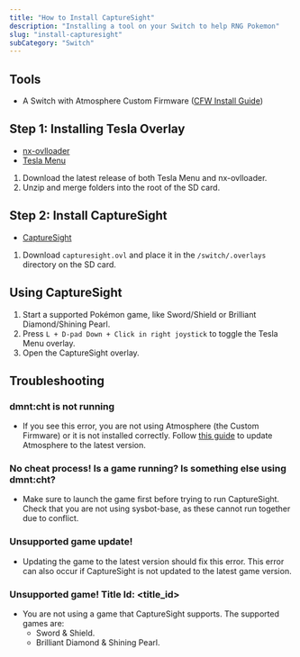 ```yaml
---
title: "How to Install CaptureSight"
description: "Installing a tool on your Switch to help RNG Pokemon"
slug: "install-capturesight"
subCategory: "Switch"
---
```


## Tools

- A Switch with Atmosphere Custom Firmware ([CFW Install Guide](https://switchgui.de/switch-guide/))

## Step 1: Installing Tesla Overlay

- [nx-ovlloader](https://github.com/WerWolv/nx-ovlloader/releases)
- [Tesla Menu](https://github.com/WerWolv/Tesla-Menu/releases)

1. Download the latest release of both Tesla Menu and nx-ovlloader.
2. Unzip and merge folders into the root of the SD card.

## Step 2: Install CaptureSight

- [CaptureSight](https://github.com/zaksabeast/CaptureSight/releases)

1. Download `capturesight.ovl` and place it in the `/switch/.overlays` directory on the SD card.

## Using CaptureSight

1. Start a supported Pokémon game, like Sword/Shield or Brilliant Diamond/Shining Pearl.
2. Press `L + D-pad Down + Click in right joystick` to toggle the Tesla Menu overlay.
3. Open the CaptureSight overlay.

## Troubleshooting

### dmnt:cht is not running

- If you see this error, you are not using Atmosphere (the Custom Firmware) or it is not installed correctly. Follow [this guide](https://switchgui.de/switch-guide/extras/updating/) to update Atmosphere to the latest version.

### No cheat process! Is a game running? Is something else using dmnt:cht?

- Make sure to launch the game first before trying to run CaptureSight. Check that you are not using sysbot-base, as these cannot run together due to conflict.

### Unsupported game update!

- Updating the game to the latest version should fix this error. This error can also occur if CaptureSight is not updated to the latest game version.

### Unsupported game! Title Id: \<title_id\>

- You are not using a game that CaptureSight supports. The supported games are:
  - Sword & Shield.
  - Brilliant Diamond & Shining Pearl.
